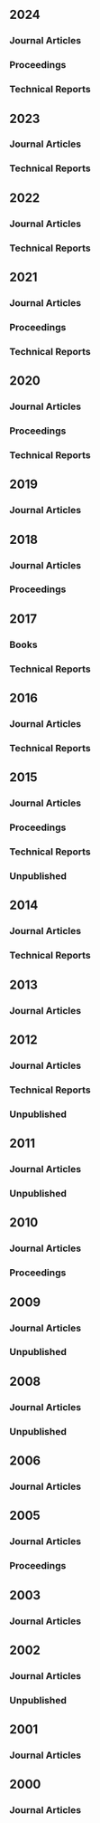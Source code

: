 
## 2024

### Journal Articles

::: {#refs-articles2024}
:::

### Proceedings

::: {#refs-proceedings2024}
:::

### Technical Reports

::: {#refs-techrep2024}
:::

## 2023

### Journal Articles

::: {#refs-articles2023}
:::

### Technical Reports

::: {#refs-techrep2023}
:::

## 2022

### Journal Articles

::: {#refs-articles2022}
:::

### Technical Reports

::: {#refs-techrep2022}
:::

## 2021

### Journal Articles

::: {#refs-articles2021}
:::

### Proceedings

::: {#refs-proceedings2021}
:::

### Technical Reports

::: {#refs-techrep2021}
:::

## 2020

### Journal Articles

::: {#refs-articles2020}
:::

### Proceedings

::: {#refs-proceedings2020}
:::

### Technical Reports

::: {#refs-techrep2020}
:::

## 2019

### Journal Articles

::: {#refs-articles2019}
:::

## 2018

### Journal Articles

::: {#refs-articles2018}
:::

### Proceedings

::: {#refs-proceedings2018}
:::

## 2017

### Books

::: {#refs-books2017}
:::

### Technical Reports

::: {#refs-techrep2017}
:::

## 2016

### Journal Articles

::: {#refs-articles2016}
:::

### Technical Reports

::: {#refs-techrep2016}
:::

## 2015

### Journal Articles

::: {#refs-articles2015}
:::

### Proceedings

::: {#refs-proceedings2015}
:::

### Technical Reports

::: {#refs-techrep2015}
:::

### Unpublished

::: {#refs-unpublished2015}
:::

## 2014

### Journal Articles

::: {#refs-articles2014}
:::

### Technical Reports

::: {#refs-techrep2014}
:::

## 2013

### Journal Articles

::: {#refs-articles2013}
:::

## 2012

### Journal Articles

::: {#refs-articles2012}
:::

### Technical Reports

::: {#refs-techrep2012}
:::

### Unpublished

::: {#refs-unpublished2012}
:::

## 2011

### Journal Articles

::: {#refs-articles2011}
:::

### Unpublished

::: {#refs-unpublished2011}
:::

## 2010

### Journal Articles

::: {#refs-articles2010}
:::

### Proceedings

::: {#refs-proceedings2010}
:::

## 2009

### Journal Articles

::: {#refs-articles2009}
:::

### Unpublished

::: {#refs-unpublished2009}
:::

## 2008

### Journal Articles

::: {#refs-articles2008}
:::

### Unpublished

::: {#refs-unpublished2008}
:::

## 2006

### Journal Articles

::: {#refs-articles2006}
:::

## 2005

### Journal Articles

::: {#refs-articles2005}
:::

### Proceedings

::: {#refs-proceedings2005}
:::

## 2003

### Journal Articles

::: {#refs-articles2003}
:::

## 2002

### Journal Articles

::: {#refs-articles2002}
:::

### Unpublished

::: {#refs-unpublished2002}
:::

## 2001

### Journal Articles

::: {#refs-articles2001}
:::

## 2000

### Journal Articles

::: {#refs-articles2000}
:::

